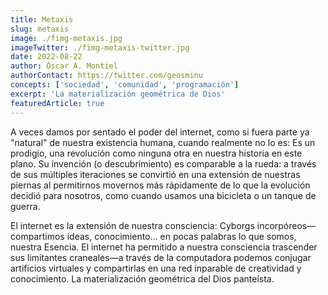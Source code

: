```yaml
---
title: Metaxis
slug: metaxis
image: ./fimg-metaxis.jpg
imageTwitter: ./fimg-metaxis-twitter.jpg
date: 2022-08-22
author: Óscar A. Montiel
authorContact: https://twitter.com/geosminu
concepts: ['sociedad', 'comunidad', 'programación']
excerpt: 'La materialización geométrica de Dios'
featuredArticle: true
---
```


A veces damos por sentado el poder del internet, como si fuera parte ya "natural" de nuestra existencia humana, cuando realmente no lo es: Es un prodigio, una revolución como ninguna otra en nuestra historia en este plano.
Su invención (o descubrimiento) es comparable a la rueda: a través de sus múltiples iteraciones se convirtió en una extensión de nuestras piernas al permitirnos movernos más rápidamente de lo que la evolución decidió para nosotros, como cuando usamos una bicicleta o un tanque de guerra.

El internet es la extensión de nuestra consciencia: Cyborgs incorpóreos—compartimos ideas, conocimiento... en pocas palabras lo que somos, nuestra Esencia. El internet ha permitido a nuestra consciencia trascender sus limitantes craneales—a través de la computadora podemos conjugar artificios virtuales y compartirlas en una red inparable de creatividad y conocimiento. La materialización geométrica del Dios panteísta.
